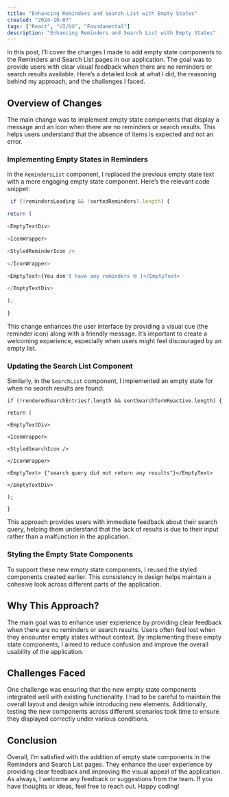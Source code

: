 ```yaml
---
title: "Enhancing Reminders and Search List with Empty States"
created: "2024-10-07"
tags: ["React", "UI/UX", "Foundamental"]
description: "Enhancing Reminders and Search List with Empty States"
---
```



In this post, I’ll cover the changes I made to add empty state components to the Reminders and Search List pages in our application. The goal was to provide users with clear visual feedback when there are no reminders or search results available. Here’s a detailed look at what I did, the reasoning behind my approach, and the challenges I faced.

## Overview of Changes

The main change was to implement empty state components that display a message and an icon when there are no reminders or search results. This helps users understand that the absence of items is expected and not an error.

### Implementing Empty States in Reminders

In the `RemindersList` component, I replaced the previous empty state text with a more engaging empty state component. Here’s the relevant code snippet:
```typescript
 if (!remindersLoading && !sortedReminders?.length) {

return (

<EmptyTextDiv>

<IconWrapper>

<StyledReminderIcon />

</IconWrapper>

<EmptyText>{You don't have any reminders 🤓 }</EmptyText>

</EmptyTextDiv>

);

}
```

This change enhances the user interface by providing a visual cue (the reminder icon) along with a friendly message. It’s important to create a welcoming experience, especially when users might feel discouraged by an empty list.

### Updating the Search List Component

Similarly, in the `SearchList` component, I implemented an empty state for when no search results are found:
```tsx
if (!renderedSearchEntries?.length && sentSearchTermReactive.length) {

return (

<EmptyTextDiv>

<IconWrapper>

<StyledSearchIcon />

</IconWrapper>

<EmptyText> {"search query did not return any results"}</EmptyText>

</EmptyTextDiv>

);

}
```

This approach provides users with immediate feedback about their search query, helping them understand that the lack of results is due to their input rather than a malfunction in the application.

### Styling the Empty State Components

To support these new empty state components, I reused the styled components created earlier. This consistency in design helps maintain a cohesive look across different parts of the application.

## Why This Approach?

The main goal was to enhance user experience by providing clear feedback when there are no reminders or search results. Users often feel lost when they encounter empty states without context. By implementing these empty state components, I aimed to reduce confusion and improve the overall usability of the application.

## Challenges Faced

One challenge was ensuring that the new empty state components integrated well with existing functionality. I had to be careful to maintain the overall layout and design while introducing new elements. Additionally, testing the new components across different scenarios took time to ensure they displayed correctly under various conditions.

## Conclusion

Overall, I’m satisfied with the addition of empty state components in the Reminders and Search List pages. They enhance the user experience by providing clear feedback and improving the visual appeal of the application. As always, I welcome any feedback or suggestions from the team. If you have thoughts or ideas, feel free to reach out. Happy coding!
